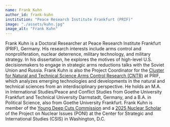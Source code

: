 ---
name: Frank Kuhn
author_id: frank-kuhn
institution: "Peace Research Institute Frankfurt (PRIF)"
image: "./assets/kuhn.jpg"
image_alt: "Frank Kuhn"
---

Frank Kuhn is a Doctoral Researcher at Peace Research Institute Frankfurt (PRIF), Germany. His research interests include arms control and nonproliferation, nuclear deterrence, military technology, and military strategy. In his dissertation, he explores the motives of high-level U.S. decisionmakers to engage in strategic arms reductions talks with the Soviet Union and Russia. Frank Kuhn is also the Project Coordinator for the [Cluster for Natural and Technical Science Arms Control Research (CNTR)](https://www.cntrarmscontrol.org) at PRIF, which analyzes emerging technologies and developments in the natural and technical sciences from an interdisciplinary perspective. He holds an M.A. in International Studies/Peace and Conflict Studies from Goethe University Frankfurt and Technical University Darmstadt, Germany, and a B.A. in Political Science, also from Goethe University Frankfurt. Frank Kuhn is member of the [Young Deep Cuts Commission](https://deepcuts.org/commission/young-deepcuts-commission) and a [2025 Nuclear Scholar](https://nuclearnetwork.csis.org/programs/nuclear-scholars-initiative/class-of-2025/) of the Project on Nuclear Issues (PONI) at the Center for Strategic and International Studies (CSIS) in Washington, D.C.
